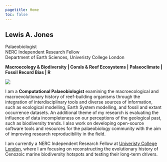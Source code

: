 ```yaml
---
pagetitle: Home
toc: false
---
```


::: {.grid}

::: g-col-9

## Lewis A. Jones  
Palaeobiologist  
NERC Independent Research Fellow  
Department of Earth Sciences, Univeristy College London

**Macroecology & Biodiversity \| Corals & Reef Ecosystems \| Palaeoclimate \| Fossil Record Bias \| R**

:::

::: g-col-3

![](/images/rainy-day.gif)

:::

:::

I am a **Computational Palaeobiologist** examining the macroecological and macroevolutionary history of reef-building organisms through the integration of interdisciplinary tools and diverse sources of information, such as ecological modelling, Earth System modelling, and fossil and extant occurrence datasets. An additional theme of my research is evaluating the influence of data incompleteness on our perceptions of the geological past, such as biodiversity trends. I also work on developing open-source software tools and resources for the palaeobiology community with the aim of improving research reproducibility in the field.

I am currently a NERC Independent Research Fellow at [Univeristy College London](https://www.ucl.ac.uk/earth-sciences/people/research-fellows/dr-lewis-jones), where I am focusing on reconstructing the evolutionary history of Cenozoic marine biodiversity hotspots and testing their long-term drivers.